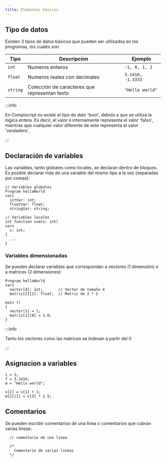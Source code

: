 ```yaml
---
title: Elementos básicos
---
```


## Tipo de datos

Existen 3 tipos de datos básicos que pueden ser utilizados en los programas, los cuales son:

<table>
  <thead>
    <tr>
      <th>Tipo</th>
      <th>Descripcion</th>
      <th>Ejemplo</th>
    </tr>
  </thead>
  <tbody>
    <tr>
      <td>
        <code>int</code>
      </td>
      <td>Numeros enteros</td>
      <td>
        <code>-1, 0, 1, 2</code>
      </td>
    </tr>
    <tr>
      <td>
        <code>float</code>
      </td>
      <td>Numeros reales con decimales</td>
      <td>
        <code>3.1416, -1.3333</code>
      </td>
    </tr>
    <tr>
      <td>
        <code>string</code>
      </td>
      <td>Colección de caracteres que representan texto</td>
      <td>
        <code>"Hello world"</code>
      </td>
    </tr>
  </tbody>
</table>

:::info

En Compiscript no existe el tipo de dato 'bool', debido a que se utiliza la logica entera. Es decir, el valor <code>0</code> internamente representa el valor 'falso', mientras que cualquier valor diferente de este representa el valor 'verdadero'.

:::

## Declaración de variables

Las variables, tanto globales como locales, se declaran dentro de bloques. Es posible declarar más de una variable del mismo tipo a la vez (separadas por comas):

```
// Variables globales
Program helloWorld
vars
  intVar: int;
  floatVar: float;
  stringVar: string;

// Variables locales
int function sum(n: int)
vars
  v: int;
{
  ...
}
```

### Variables dimensionadas

Se pueden declarar variables que correspondan a vectores (1 dimensión) o a matrices (2 dimensiones):

```
Program helloWorld
vars
  vector[4]: int;       // Vector de tamaño 4
  matriz[2][2]: float;  // Matriz de 2 * 2

main ()
{
  vector[1] = 1;
  matriz[1][0] = 1.0;
}
```

:::info

Tanto los vectores como las matrices se indexan a partir del 0

:::

## Asignacion a variables

```
i = 1;
f = 3.1416;
m = "Hello world";

v[2] = v[1] + 1;
m[2][1] = v[3] * 2.5;
```

## Comentarios

Se pueden escribir comentarios de una línea o comentarios que cubran varias lineas:

```
  // comentario de una línea

  /*
    Comentario de varias lineas
  */
```

